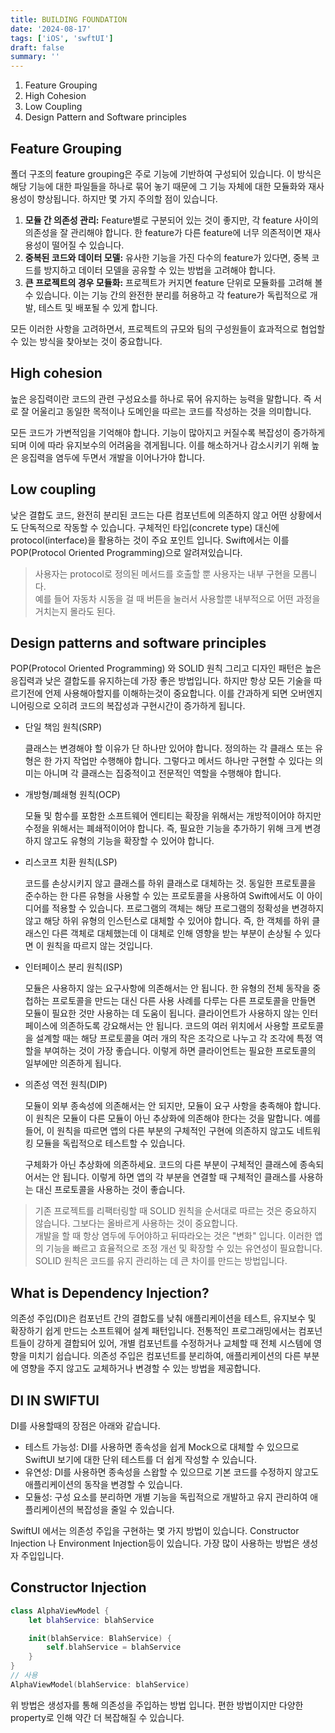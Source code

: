 ```yaml
---
title: BUILDING FOUNDATION
date: '2024-08-17'
tags: ['iOS', 'swftUI']
draft: false 
summary: ''
---
```


1. Feature Grouping
2. High Cohesion
3. Low Coupling
4. Design Pattern and Software principles

## Feature Grouping

폴더 구조의 feature grouping은 주로 기능에 기반하여 구성되어 있습니다.
이 방식은 해당 기능에 대한 파일들을 하나로 묶어 놓기 때문에 그 기능 자체에 대한 모듈화와 재사용성이 향상됩니다. 하지만 몇 가지 주의할 점이 있습니다.

1. **모듈 간 의존성 관리:** Feature별로 구분되어 있는 것이 좋지만, 각 feature 사이의 의존성을 잘 관리해야 합니다. 한 feature가 다른 feature에 너무 의존적이면 재사용성이 떨어질 수 있습니다.    
2. **중복된 코드와 데이터 모델:** 유사한 기능을 가진 다수의 feature가 있다면, 중복 코드를 방지하고 데이터 모델을 공유할 수 있는 방법을 고려해야 합니다.
3. **큰 프로젝트의 경우 모듈화:** 프로젝트가 커지면 feature 단위로 모듈화를 고려해 볼 수 있습니다. 이는 기능 간의 완전한 분리를 허용하고 각 feature가 독립적으로 개발, 테스트 및 배포될 수 있게 합니다.

모든 이러한 사항을 고려하면서, 프로젝트의 규모와 팀의 구성원들이 효과적으로 협업할 수 있는 방식을 찾아보는 것이 중요합니다.

## High cohesion

높은 응집력이란 코드의 관련 구성요소를 하나로 묶어 유지하는 능력을 말합니다. 즉 서로 잘 어울리고 동일한 목적이나 도메인을 따르는 코드를 작성하는 것을 의미합니다. 

모든 코드가 가변적임을 기억해야 합니다. 기능이 많아지고 커질수록 복잡성이 증가하게 되며 이에 따라 유지보수의 어려움을 겪게됩니다. 이를 해소하거나 감소시키기 위해 높은 응집력을 염두에 두면서 개발을 이어나가야 합니다.


## Low coupling

낮은 결합도 코드, 완전히 분리된 코드는 다른 컴포넌트에 의존하지 않고 어떤 상황에서도 단독적으로 작동할 수 있습니다. 구체적인 타입(concrete type) 대신에 protocol(interface)을 활용하는 것이 주요 포인트 입니다. Swift에서는 이를 POP(Protocol Oriented Programming)으로 알려져있습니다.

> 사용자는 protocol로 정의된 메서드를 호출할 뿐 사용자는 내부 구현을 모롭니다.    
예를 들어 자동차 시동을 걸 때 버튼을 눌러서 사용할뿐 내부적으로 어떤 과정을 거치는지 몰라도 된다.


## Design patterns and software principles

POP(Protocol Oriented Programming) 와 SOLID 원칙 그리고 디자인 패턴은 높은 응집력과 낮은 결합도를 유지하는데 가장 좋은 방법입니다.
하지만 항상 모든 기술을 따르기전에 언제 사용해아할지를 이해하는것이 중요합니다. 이를 간과하게 되면 오버엔지니어링으로 오히려 코드의 복잡성과 구현시간이 증가하게 됩니다.

* 단일 책임 원칙(SRP)

  클래스는 변경해야 할 이유가 단 하나만 있어야 합니다. 정의하는 각 클래스 또는 유형은 한 가지 작업만 수행해야 합니다. 그렇다고 메서드 하나만 구현할 수 있다는 의미는 아니며 각 클래스는 집중적이고 전문적인 역할을 수행해야 합니다.
* 개방형/폐쇄형 원칙(OCP)

  모듈 및 함수를 포함한 소프트웨어 엔티티는 확장을 위해서는 개방적이어야 하지만 수정을 위해서는 폐쇄적이어야 합니다. 즉, 필요한 기능을 추가하기 위해 크게 변경하지 않고도 유형의 기능을 확장할 수 있어야 합니다.
* 리스코프 치환 원칙(LSP)

  코드를 손상시키지 않고 클래스를 하위 클래스로 대체하는 것. 동일한 프로토콜을 준수하는 한 다른 유형을 사용할 수 있는 프로토콜을 사용하여 Swift에서도 이 아이디어를 적용할 수 있습니다.
  프로그램의 객체는 해당 프로그램의 정확성을 변경하지 않고 해당 하위 유형의 인스턴스로 대체할 수 있어야 합니다. 즉, 한 객체를 하위 클래스인 다른 객체로 대체했는데 이 대체로 인해 영향을 받는 부분이 손상될 수 있다면 이 원칙을 따르지 않는 것입니다.

* 인터페이스 분리 원칙(ISP)

  모듈은 사용하지 않는 요구사항에 의존해서는 안 됩니다. 한 유형의 전체 동작을 중첩하는 프로토콜을 만드는 대신 다른 사용 사례를 다루는 다른 프로토콜을 만들면 모듈이 필요한 것만 사용하는 데 도움이 됩니다.
  클라이언트가 사용하지 않는 인터페이스에 의존하도록 강요해서는 안 됩니다. 코드의 여러 위치에서 사용할 프로토콜을 설계할 때는 해당 프로토콜을 여러 개의 작은 조각으로 나누고 각 조각에 특정 역할을 부여하는 것이 가장 좋습니다. 이렇게 하면 클라이언트는 필요한 프로토콜의 일부에만 의존하게 됩니다.

* 의존성 역전 원칙(DIP)

   모듈이 외부 종속성에 의존해서는 안 되지만, 모듈이 요구 사항을 충족해야 합니다. 이 원칙은 모듈이 다른 모듈이 아닌 추상화에 의존해야 한다는 것을 말합니다. 예를 들어, 이 원칙을 따르면 앱의 다른 부분의 구체적인 구현에 의존하지 않고도 네트워킹 모듈을 독립적으로 테스트할 수 있습니다.
   
   구체화가 아닌 추상화에 의존하세요. 코드의 다른 부분이 구체적인 클래스에 종속되어서는 안 됩니다. 이렇게 하면 앱의 각 부분을 연결할 때 구체적인 클래스를 사용하는 대신 프로토콜을 사용하는 것이 좋습니다.

> 기존 프로젝트를 리팩터링할 때 SOLID 원칙을 순서대로 따르는 것은 중요하지 않습니다. 그보다는 올바르게 사용하는 것이 중요합니다.   
> 개발을 할 때 항상 염두에 두어야하고 뒤따라오는 것은 "변화" 입니다. 이러한 앱의 기능을 빠르고 효율적으로 조정 개선 및 확장할 수 있는 유연성이 필요합니다. SOLID 원칙은 코드를 유지 관리하는 데 큰 차이를 만드는 방법입니다.

## What is Dependency Injection?

의존성 주입(DI)은 컴포넌트 간의 결합도를 낮춰 애플리케이션을 테스트, 유지보수 및 확장하기 쉽게 만드는 소프트웨어 설계 패턴입니다. 
전통적인 프로그래밍에서는 컴포넌트들이 강하게 결합되어 있어, 개별 컴포넌트를 수정하거나 교체할 때 전체 시스템에 영향을 미치기 쉽습니다. 
의존성 주입은 컴포넌트를 분리하여, 애플리케이션의 다른 부분에 영향을 주지 않고도 교체하거나 변경할 수 있는 방법을 제공합니다.

## DI IN SWIFTUI

DI를 사용할때의 장점은 아래와 같습니다.
* 테스트 가능성: DI를 사용하면 종속성을 쉽게 Mock으로 대체할 수 있으므로 SwiftUI 보기에 대한 단위 테스트를 더 쉽게 작성할 수 있습니다.
* 유연성: DI를 사용하면 종속성을 스왑할 수 있으므로 기본 코드를 수정하지 않고도 애플리케이션의 동작을 변경할 수 있습니다.
* 모듈성: 구성 요소를 분리하면 개별 기능을 독립적으로 개발하고 유지 관리하여 애플리케이션의 복잡성을 줄일 수 있습니다.

SwiftUI 에서는 의존성 주입을 구현하는 몇 가지 방법이 있습니다.
Constructor Injection 나 Environment Injection등이 있습니다. 가장 많이 사용하는 방법은 생성자 주입입니다.

## Constructor Injection
```swift
class AlphaViewModel { 
    let blahService: blahService

    init(blahService: BlahService) { 
        self.blahService = blahService
    }
}
// 사용
AlphaViewModel(blahService: blahService)
```

위 방법은 생성자를 통해 의존성을 주입하는 방법 입니다. 편한 방법이지만 다양한 property로 인해 약간 더 복잡해질 수 있습니다.

